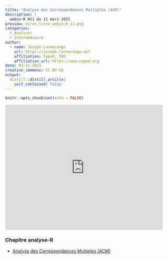 ```yaml
---
title: "Analyse des Correspondances Multiples (ACM)"
description: |
  webin-R #11 du 11 mars 2021
preview: ecran_titre_webin-R_11.png
categories:
  - Analyser
  - Intermédiaire
author:
  - name: Joseph Larmarange
    url: https://joseph.larmarange.net
    affiliation: Ceped, IRD
    affiliation_url: https://www.ceped.org
date: 03-11-2021
creative_commons: CC BY-SA
output:
  distill::distill_article:
    self_contained: false
---
```



```r
knitr::opts_chunk$set(echo = FALSE)
```

<iframe width="100%" height="400" src="https://www.youtube.com/embed/fIZblrfenz0" frameborder="0" allow="accelerometer; autoplay; clipboard-write; encrypted-media; gyroscope; picture-in-picture" allowfullscreen></iframe>


### Chapitre analyse-R

- [Analyse des Correspondances Multiples (ACM)](https://larmarange.github.io/analyse-R/analyse-des-correspondances-multiples.html)

